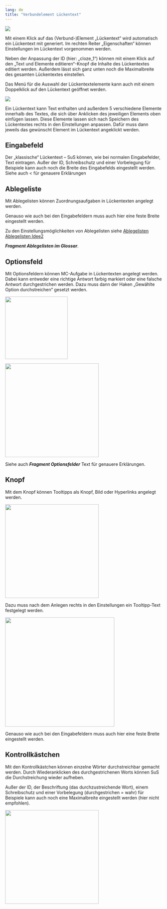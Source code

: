 ```yaml
---
lang: de
title: "Verbundelement Lückentext"
---
```

 
 ![](Lueckentext_Main_Grafik.png)

 Mit einem Klick auf das (Verbund-)Element „Lückentext“ wird automatisch ein Lückentext mit generiert. Im rechten Reiter „Eigenschaften“ können Einstellungen im Lückentext vorgenommen werden.

Neben der Anpassung der ID (hier: „cloze_1“) können mit einem Klick auf den „Text und Elemente editieren“-Knopf die Inhalte des Lückentextes editiert werden. Außerdem lässt sich ganz unten noch die Maximalbreite des gesamten Lückentextes einstellen.

::: {.callout-note}
Das Menü für die Auswahl der Lückentextelemente kann auch mit einem Doppelklick auf den Lückentext geöffnet werden.
:::

![](Lueckentext_Text_Grafik.png)

Ein Lückentext kann Text enthalten und außerdem 5 verschiedene Elemente innerhalb des Textes, die sich über Anklicken des jeweiligen Elements oben einfügen lassen. Diese Elemente lassen sich nach Speichern des Lückentextes rechts in den Einstellungen anpassen. Dafür muss dann jeweils das gewünscht Element im Lückentext angeklickt werden.

## Eingabefeld

Der „klassische“ Lückentext – SuS können, wie bei normalen Eingabefelder, Text eintragen. Außer der ID, Schreibschutz und einer Vorbelegung für Beispiele kann auch noch die Breite des Eingabefelds eingestellt werden. Siehe auch < für genauere Erklärungen

## Ablegeliste

Mit Ablegelisten können Zuordnungsaufgaben in Lückentexten angelegt werden.

Genauso wie auch bei den Eingabefeldern muss auch hier eine feste Breite eingestellt werden.

Zu den Einstellungsmöglichkeiten von Ablegelisten siehe  [Ablegelisten](/Studio\Aufgaben_gestalten\Anlegen_von_Aufgaben_im_Standardmodus\Glossar\Glossar.qmd)
[Ablegelisten Idee2](/N:\Quarto-Studio-Texte\Studio\Aufgaben_gestalten\Anlegen_von_Aufgaben_im_Standardmodus\Glossar\Glossar.qmd)

***Fragment Ablegelisten im Glossar***.

## Optionsfeld

Mit Optionsfeldern können MC-Aufgabe in Lückentexten angelegt werden. Dabei kann entweder eine richtige Antwort farbig markiert oder eine falsche Antwort durchgestrichen werden. Dazu muss dann der Haken „Gewählte Option durchstreichen“ gesetzt werden. 

![](Lueckentext_Optionsfeld_eins_Grafik.png){width=200}

![](Lueckentext_Optionsfeld_zwei_Grafik.png){width=300}

Siehe auch ***Fragment Optionsfelder*** Text für genauere Erklärungen.

## Knopf

Mit dem Knopf können Tooltipps als Knopf, Bild oder Hyperlinks angelegt werden.

![](Lueckentext_Knopf_eins_Grafik.png){width=300}

Dazu muss nach dem Anlegen rechts in den Einstellungen ein Tooltipp-Text festgelegt werden.

![](Lueckentext_Knopf_zwei_Grafik.png){width=350}

Genauso wie auch bei den Eingabefeldern muss auch hier eine feste Breite eingestellt werden.

## Kontrollkästchen

Mit den Kontrollkästchen können einzelne Wörter durchstreichbar gemacht werden. Durch Wiederanklicken des durchgestrichenen Worts können SuS die Durchstreichung wieder aufheben.

Außer der ID, der Beschriftung (das durchzustreichende Wort), einem Schreibschutz und einer Vorbelegung (durchgestrichen = wahr) für Beispiele kann auch noch eine Maximalbreite eingestellt werden (hier nicht empfohlen).

![](Lueckentext_Kontrollkastchen_Grafik.png){width=300}